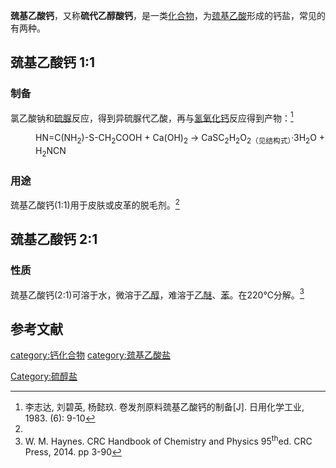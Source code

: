 {{chembox
| Verifiedfields = 
| Watchedfields = 
| verifiedrevid = 
| Name = 巯基乙酸钙 1:1
| ImageFile = Calcium Thioglycolate 1,1.png
| ImageSize = 
| ImageName = 
| IUPACName = 
| OtherNames = 巯基乙酸钙、单巯基乙酸钙
|Section1={{Chembox Identifiers
| CASNo_Ref = {{cascite|changed|??}}
| CASNo = 37457-75-3
| UNII_Ref = 
| UNII = 
| EINECS = 
| PubChem =
| InChI = 1S/C2H4O2S.Ca/c3-2(4)1-5;/h5H,1H2,(H,3,4);/q;+2/p-2
| SMILES = C(C(=O)[O-])[S-].[Ca+2]
  }}
|Section3={{Chembox Properties
| Formula = CaSC<sub>2</sub>H<sub>2</sub>O<sub>2</sub>
| MolarMass = 130.181
| Appearance = 白色晶体<ref>Kirk-Othmer Encyclopedia of Chemical Technology. 4<sup>th</sup>ed. Vol. 1: New York. John Wiley and Sons. pp V24 8</ref>
| Solubility = 
| MeltingPt = 
| MeltingPt_notes = 
  }}
}}
'''巯基乙酸钙'''，又称'''硫代乙醇酸钙'''，是一类[[化合物|化合物]]，为[[巯基乙酸|巯基乙酸]]形成的钙盐，常见的有两种。

==巯基乙酸钙 1:1==
===制备===
氯乙酸钠和[[硫脲|硫脲]]反应，得到异硫脲代乙酸，再与[[氢氧化钙|氢氧化钙]]反应得到产物：<ref name=li>李志达, 刘碧英, 杨懿玖. 卷发剂原料巯基乙酸钙的制备[J]. 日用化学工业, 1983. (6): 9-10</ref>
: HN=C(NH<sub>2</sub>)-S-CH<sub>2</sub>COOH + Ca(OH)<sub>2</sub> → CaSC<sub>2</sub>H<sub>2</sub>O<sub>2</sub><sub>（见结构式）</sub>·3H<sub>2</sub>O + H<sub>2</sub>NCN
===用途===
巯基乙酸钙(1:1)用于皮肤或皮革的脱毛剂。<ref name=li />

==巯基乙酸钙 2:1==
{{chembox
| Verifiedfields = 
| Watchedfields = 
| verifiedrevid = 
| Name = 巯基乙酸钙 2:1
| ImageFile = Calcium Thioglycolate 2,1.png
| ImageSize = 
| ImageName = 
| IUPACName = 
| OtherNames = 巯基乙酸钙、双巯基乙酸钙
|Section1={{Chembox Identifiers
| CASNo = 814-71-1
| CASNo_Ref = {{cascite|changed|??}}
|   UNII_Ref   =   
|   UNII   =   
|   EINECS   =   
|   PubChem   =  
|   InChI   =   1S/2C2H4O2S.Ca/c2*3-2(4)1-5;/h2*5H,1H2,(H,3,4);/q;;+2/p-2
|   SMILES   =  C(C(=O)[O-])S.C(C(=O)[O-])S.[Ca+2]
  

}}
|Section3={{Chembox Properties
| Formula = (HSCH<sub>2</sub>COO)<sub>2</sub>Ca
| MolarMass = 222.3
| Appearance = 白色晶体
| Solubility = 
| MeltingPt = 
| MeltingPt_notes = 
  }}
}}
===性质===
巯基乙酸钙(2:1)可溶于水，微溶于[[乙醇|乙醇]]，难溶于[[乙醚|乙醚]]、[[苯|苯]]。在220℃分解。<ref>W. M. Haynes. CRC Handbook of Chemistry and Physics 95<sup>th</sup>ed. CRC Press, 2014. pp 3-90</ref>

==参考文献==
{{reflist}}

[[category:钙化合物|category:钙化合物]]
[[category:巯基乙酸盐|category:巯基乙酸盐]]
[[Category:硫醇盐|Category:硫醇盐]]